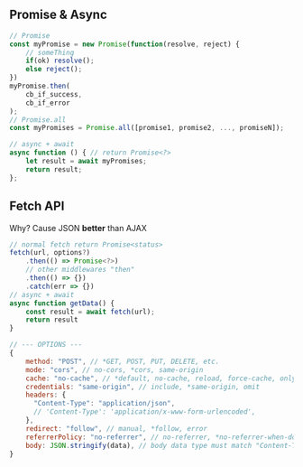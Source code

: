 ## Promise & Async

```js
// Promise
const myPromise = new Promise(function(resolve, reject) {
    // someThing
    if(ok) resolve();
    else reject();
})
myPromise.then(
    cb_if_success,
    cb_if_error
);
// Promise.all
const myPromises = Promise.all([promise1, promise2, ..., promiseN]);

// async + await
async function () { // return Promise<?>
    let result = await myPromises;
    return result;
};
```

## Fetch API

Why? Cause JSON **better** than AJAX

```js
// normal fetch return Promise<status>
fetch(url, options?)
    .then(() => Promise<?>)
    // other middlewares "then"
    .then(() => {})
    .catch(err => {})
// async + await
async function getData() {
    const result = await fetch(url);
    return result
}

// --- OPTIONS ---
{
    method: "POST", // *GET, POST, PUT, DELETE, etc.
    mode: "cors", // no-cors, *cors, same-origin
    cache: "no-cache", // *default, no-cache, reload, force-cache, only-if-cached
    credentials: "same-origin", // include, *same-origin, omit
    headers: {
      "Content-Type": "application/json",
      // 'Content-Type': 'application/x-www-form-urlencoded',
    },
    redirect: "follow", // manual, *follow, error
    referrerPolicy: "no-referrer", // no-referrer, *no-referrer-when-downgrade, origin, origin-when-cross-origin, same-origin, strict-origin, strict-origin-when-cross-origin, unsafe-url
    body: JSON.stringify(data), // body data type must match "Content-Type" header
}
```
